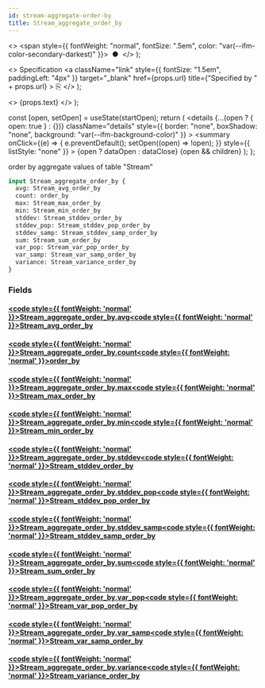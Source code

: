```yaml
---
id: stream-aggregate-order-by
title: Stream_aggregate_order_by
---
```


<head>
  <meta content="noindex" name="robots" />
  <meta charset="utf-8" />
</head>

  <>
    <span style={{ fontWeight: "normal", fontSize: ".5em", color: "var(--ifm-color-secondary-darkest)" }}>
      &nbsp;●&nbsp;
    </span>
  </>
);

  <>
    Specification
    <a
      className="link"
      style={{ fontSize: "1.5em", paddingLeft: "4px" }}
      target="_blank"
      href={props.url}
      title={"Specified by " + props.url}
    >
      ⎘
    </a>
  </>
);

  <>
    <span className={props.class}>{props.text}</span>
  </>
);


  const [open, setOpen] = useState(startOpen);
  return (
    <details
      {...(open ? { open: true } : {})}
      className="details"
      style={{ border: "none", boxShadow: "none", background: "var(--ifm-background-color)" }}
    >
      <summary
        onClick={(e) => {
          e.preventDefault();
          setOpen((open) => !open);
        }}
        style={{ listStyle: "none" }}
      >
        {open ? dataOpen : dataClose}
      </summary>
      {open && children}
    </details>
  );
};

order by aggregate values of table "Stream"

```graphql
input Stream_aggregate_order_by {
  avg: Stream_avg_order_by
  count: order_by
  max: Stream_max_order_by
  min: Stream_min_order_by
  stddev: Stream_stddev_order_by
  stddev_pop: Stream_stddev_pop_order_by
  stddev_samp: Stream_stddev_samp_order_by
  sum: Stream_sum_order_by
  var_pop: Stream_var_pop_order_by
  var_samp: Stream_var_samp_order_by
  variance: Stream_variance_order_by
}
```

### Fields

#### [<code style={{ fontWeight: 'normal' }}>Stream_aggregate_order_by.<b>avg</b></code>](#)<Bullet />[<code style={{ fontWeight: 'normal' }}><b>Stream_avg_order_by</b></code>](/docs/api/lockup/graphql/envio/inputs/stream-avg-order-by.mdx) <Badge class="badge badge--secondary " text="input"/>

#### [<code style={{ fontWeight: 'normal' }}>Stream_aggregate_order_by.<b>count</b></code>](#)<Bullet />[<code style={{ fontWeight: 'normal' }}><b>order_by</b></code>](/docs/api/lockup/graphql/envio/enums/order-by.mdx) <Badge class="badge badge--secondary " text="enum"/>

#### [<code style={{ fontWeight: 'normal' }}>Stream_aggregate_order_by.<b>max</b></code>](#)<Bullet />[<code style={{ fontWeight: 'normal' }}><b>Stream_max_order_by</b></code>](/docs/api/lockup/graphql/envio/inputs/stream-max-order-by.mdx) <Badge class="badge badge--secondary " text="input"/>

#### [<code style={{ fontWeight: 'normal' }}>Stream_aggregate_order_by.<b>min</b></code>](#)<Bullet />[<code style={{ fontWeight: 'normal' }}><b>Stream_min_order_by</b></code>](/docs/api/lockup/graphql/envio/inputs/stream-min-order-by.mdx) <Badge class="badge badge--secondary " text="input"/>

#### [<code style={{ fontWeight: 'normal' }}>Stream_aggregate_order_by.<b>stddev</b></code>](#)<Bullet />[<code style={{ fontWeight: 'normal' }}><b>Stream_stddev_order_by</b></code>](/docs/api/lockup/graphql/envio/inputs/stream-stddev-order-by.mdx) <Badge class="badge badge--secondary " text="input"/>

#### [<code style={{ fontWeight: 'normal' }}>Stream_aggregate_order_by.<b>stddev_pop</b></code>](#)<Bullet />[<code style={{ fontWeight: 'normal' }}><b>Stream_stddev_pop_order_by</b></code>](/docs/api/lockup/graphql/envio/inputs/stream-stddev-pop-order-by.mdx) <Badge class="badge badge--secondary " text="input"/>

#### [<code style={{ fontWeight: 'normal' }}>Stream_aggregate_order_by.<b>stddev_samp</b></code>](#)<Bullet />[<code style={{ fontWeight: 'normal' }}><b>Stream_stddev_samp_order_by</b></code>](/docs/api/lockup/graphql/envio/inputs/stream-stddev-samp-order-by.mdx) <Badge class="badge badge--secondary " text="input"/>

#### [<code style={{ fontWeight: 'normal' }}>Stream_aggregate_order_by.<b>sum</b></code>](#)<Bullet />[<code style={{ fontWeight: 'normal' }}><b>Stream_sum_order_by</b></code>](/docs/api/lockup/graphql/envio/inputs/stream-sum-order-by.mdx) <Badge class="badge badge--secondary " text="input"/>

#### [<code style={{ fontWeight: 'normal' }}>Stream_aggregate_order_by.<b>var_pop</b></code>](#)<Bullet />[<code style={{ fontWeight: 'normal' }}><b>Stream_var_pop_order_by</b></code>](/docs/api/lockup/graphql/envio/inputs/stream-var-pop-order-by.mdx) <Badge class="badge badge--secondary " text="input"/>

#### [<code style={{ fontWeight: 'normal' }}>Stream_aggregate_order_by.<b>var_samp</b></code>](#)<Bullet />[<code style={{ fontWeight: 'normal' }}><b>Stream_var_samp_order_by</b></code>](/docs/api/lockup/graphql/envio/inputs/stream-var-samp-order-by.mdx) <Badge class="badge badge--secondary " text="input"/>

#### [<code style={{ fontWeight: 'normal' }}>Stream_aggregate_order_by.<b>variance</b></code>](#)<Bullet />[<code style={{ fontWeight: 'normal' }}><b>Stream_variance_order_by</b></code>](/docs/api/lockup/graphql/envio/inputs/stream-variance-order-by.mdx) <Badge class="badge badge--secondary " text="input"/>

